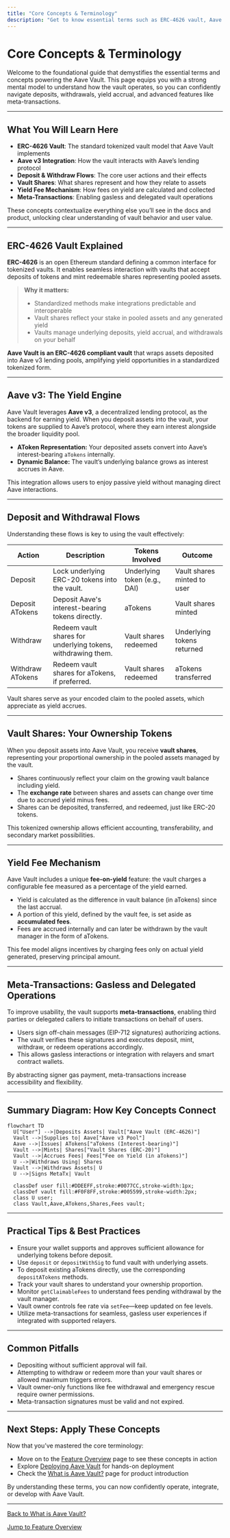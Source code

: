 ```yaml
---
title: "Core Concepts & Terminology"
description: "Get to know essential terms such as ERC-4626 vault, Aave v3, deposit/withdraw flows, meta-transactions, vault shares, and yield fee mechanisms. This page explains the key domain concepts underpinning Aave Vault’s design so users can build accurate mental models."
---
```


# Core Concepts & Terminology

Welcome to the foundational guide that demystifies the essential terms and concepts powering the Aave Vault. This page equips you with a strong mental model to understand how the vault operates, so you can confidently navigate deposits, withdrawals, yield accrual, and advanced features like meta-transactions.

---

## What You Will Learn Here

- **ERC-4626 Vault**: The standard tokenized vault model that Aave Vault implements
- **Aave v3 Integration**: How the vault interacts with Aave’s lending protocol
- **Deposit & Withdraw Flows**: The core user actions and their effects
- **Vault Shares**: What shares represent and how they relate to assets
- **Yield Fee Mechanism**: How fees on yield are calculated and collected
- **Meta-Transactions**: Enabling gasless and delegated vault operations

These concepts contextualize everything else you’ll see in the docs and product, unlocking clear understanding of vault behavior and user value.

---

## ERC-4626 Vault Explained

**ERC-4626** is an open Ethereum standard defining a common interface for tokenized vaults. It enables seamless interaction with vaults that accept deposits of tokens and mint redeemable shares representing pooled assets.

> **Why it matters:**
> - Standardized methods make integrations predictable and interoperable
> - Vault shares reflect your stake in pooled assets and any generated yield
> - Vaults manage underlying deposits, yield accrual, and withdrawals on your behalf

**Aave Vault is an ERC-4626 compliant vault** that wraps assets deposited into Aave v3 lending pools, amplifying yield opportunities in a standardized tokenized form.

---

## Aave v3: The Yield Engine

Aave Vault leverages **Aave v3**, a decentralized lending protocol, as the backend for earning yield. When you deposit assets into the vault, your tokens are supplied to Aave’s protocol,
where they earn interest alongside the broader liquidity pool.

- **AToken Representation:** Your deposited assets convert into Aave’s interest-bearing `aTokens` internally.
- **Dynamic Balance:** The vault’s underlying balance grows as interest accrues in Aave.

This integration allows users to enjoy passive yield without managing direct Aave interactions.

---

## Deposit and Withdrawal Flows

Understanding these flows is key to using the vault effectively:

| Action        | Description                                                     | Tokens Involved                   | Outcome                   |
|---------------|-----------------------------------------------------------------|---------------------------------|---------------------------|
| Deposit       | Lock underlying ERC-20 tokens into the vault.                   | Underlying token (e.g., DAI)     | Vault shares minted to user|
| Deposit ATokens| Deposit Aave's interest-bearing tokens directly.                | aTokens                         | Vault shares minted        |
| Withdraw      | Redeem vault shares for underlying tokens, withdrawing them.    | Vault shares redeemed             | Underlying tokens returned|
| Withdraw ATokens| Redeem vault shares for aTokens, if preferred.                   | Vault shares redeemed             | aTokens transferred        |

Vault shares serve as your encoded claim to the pooled assets, which appreciate as yield accrues.

---

## Vault Shares: Your Ownership Tokens

When you deposit assets into Aave Vault, you receive **vault shares**, representing your proportional ownership in the pooled assets managed by the vault.

- Shares continuously reflect your claim on the growing vault balance including yield.
- The **exchange rate** between shares and assets can change over time due to accrued yield minus fees.
- Shares can be deposited, transferred, and redeemed, just like ERC-20 tokens.

This tokenized ownership allows efficient accounting, transferability, and secondary market possibilities.

---

## Yield Fee Mechanism

Aave Vault includes a unique **fee-on-yield** feature: the vault charges a configurable fee measured as a percentage of the yield earned.

- Yield is calculated as the difference in vault balance (in aTokens) since the last accrual.
- A portion of this yield, defined by the vault fee, is set aside as **accumulated fees**.
- Fees are accrued internally and can later be withdrawn by the vault manager in the form of aTokens.

This fee model aligns incentives by charging fees only on actual yield generated, preserving principal amount.

---

## Meta-Transactions: Gasless and Delegated Operations

To improve usability, the vault supports **meta-transactions**, enabling third parties or delegated callers to initiate transactions on behalf of users.

- Users sign off-chain messages (EIP-712 signatures) authorizing actions.
- The vault verifies these signatures and executes deposit, mint, withdraw, or redeem operations accordingly.
- This allows gasless interactions or integration with relayers and smart contract wallets.

By abstracting signer gas payment, meta-transactions increase accessibility and flexibility.

---

## Summary Diagram: How Key Concepts Connect

```mermaid
flowchart TD
  U["User"] -->|Deposits Assets| Vault["Aave Vault (ERC-4626)"]
  Vault -->|Supplies to| Aave["Aave v3 Pool"]
  Aave -->|Issues| ATokens["aTokens (Interest-bearing)"]
  Vault -->|Mints| Shares["Vault Shares (ERC-20)"]
  Vault -->|Accrues Fees| Fees["Fee on Yield (in aTokens)"]
  U -->|Withdraws Using| Shares
  Vault -->|Withdraws Assets| U
  U -->|Signs MetaTx| Vault

  classDef user fill:#DDEEFF,stroke:#0077CC,stroke-width:1px;
  classDef vault fill:#F0F8FF,stroke:#005599,stroke-width:2px;
  class U user;
  class Vault,Aave,ATokens,Shares,Fees vault;
```

---

## Practical Tips & Best Practices

- Ensure your wallet supports and approves sufficient allowance for underlying tokens before deposit.
- Use `deposit` or `depositWithSig` to fund vault with underlying assets.
- To deposit existing aTokens directly, use the corresponding `depositATokens` methods.
- Track your vault shares to understand your ownership proportion.
- Monitor `getClaimableFees` to understand fees pending withdrawal by the vault manager.
- Vault owner controls fee rate via `setFee`—keep updated on fee levels.
- Utilize meta-transactions for seamless, gasless user experiences if integrated with supported relayers.

---

## Common Pitfalls

- Depositing without sufficient approval will fail.
- Attempting to withdraw or redeem more than your vault shares or allowed maximum triggers errors.
- Vault owner-only functions like fee withdrawal and emergency rescue require owner permissions.
- Meta-transaction signatures must be valid and not expired.

---

## Next Steps: Apply These Concepts

Now that you’ve mastered the core terminology:

- Move on to the [Feature Overview](/overview/architecture-feature-overview/feature-overview) page to see these concepts in action
- Explore [Deploying Aave Vault](/deployment/deploying-the-vault/deploying-vault) for hands-on deployment
- Check the [What is Aave Vault?](/overview/product-intro/what-is-aave-vault) page for product introduction

By understanding these terms, you can now confidently operate, integrate, or develop with Aave Vault.

---

[Back to What is Aave Vault?](/overview/product-intro/what-is-aave-vault)

[Jump to Feature Overview](/overview/architecture-feature-overview/feature-overview)